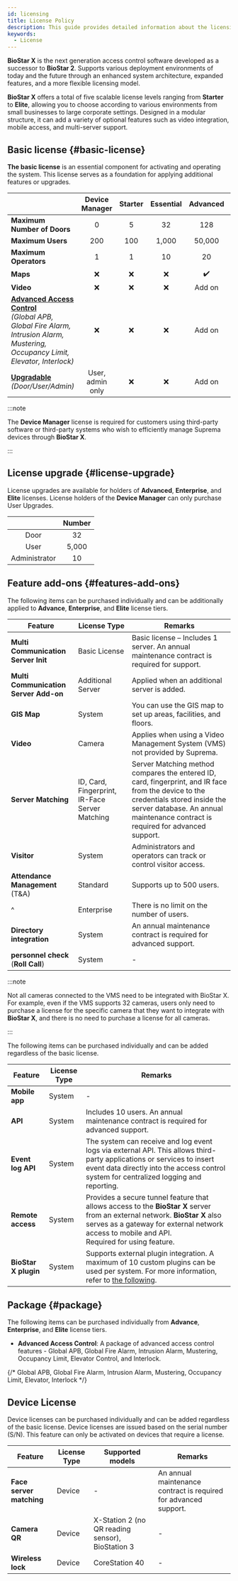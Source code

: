 ```yaml
---
id: licensing
title: License Policy
description: This guide provides detailed information about the licensing policy of BioStar X, which is designed with a modular structure.
keywords:
  - License
---
```


**BioStar X** is the next generation access control software developed as a successor to **BioStar 2**. Supports various deployment environments of today and the future through an enhanced system architecture, expanded features, and a more flexible licensing model.

**BioStar X** offers a total of five scalable license levels ranging from **Starter** to **Elite**, allowing you to choose according to various environments from small businesses to large corporate settings. Designed in a modular structure, it can add a variety of optional features such as video integration, mobile access, and multi-server support. 

## Basic license {#basic-license}

**The basic license** is an essential component for activating and operating the system. This license serves as a foundation for applying additional features or upgrades.

<div className='table--licensing overflow-x'>

| &nbsp;                                                                                                                                          |  Device Manager  | Starter | Essential | Advanced | Enterprise |  Elite  |
| ----------------------------------------------------------------------------------------------------------------------------------------------- | :--------------: | :-----: | :-------: | :------: | :--------: | :-----: |
| **Maximum Number of Doors**                                                                                                                     |         0        |    5    |     32    |    128   |     500    |   2000  |
| **Maximum Users**                                                                                                                               |        200       |   100   |   1,000   |  50,000  |   100,000  | 500,000 |
| **Maximum Operators**                                                                                                                           |         1        |    1    |     10    |    20    |     40     |   100   |
| **Maps**                                                                                                                                        |         ❌        |    ❌    |     ❌     |    ✔️    |     ✔️     |    ✔️   |
| **Video**                                                                                                                                       |         ❌        |    ❌    |     ❌     |  Add on  |   Add on   |  Add on |
| [**Advanced Access Control**](#package)<br/>*(Global APB, Global Fire Alarm, Intrusion Alarm, Mustering, Occupancy Limit, Elevator, Interlock)* |         ❌        |    ❌    |     ❌     |  Add on  |     ✔️     |    ✔️   |
| [**Upgradable**](#license-upgrade)<br/>*(Door/User/Admin)*                                                                                      | User, admin only |    ❌    |     ❌     |  Add on  |   Add on   |  Add on |

</div>

:::note

The **Device Manager** license is required for customers using third-party software or third-party systems who wish to efficiently manage Suprema devices through **BioStar X**.

:::

## License upgrade {#license-upgrade}

License upgrades are available for holders of **Advanced**, **Enterprise**, and **Elite** licenses. License holders of the **Device Manager** can only purchase User Upgrades.

|     &nbsp;    | Number |
| :-----------: | :----: |
|      Door     |   32   |
|      User     |  5,000 |
| Administrator |   10   |

## Feature add-ons {#features-add-ons}

The following items can be purchased individually and can be additionally applied to **Advance**, **Enterprise**, and **Elite** license tiers.

<div className='cols3--20-20-60 overflow-x'>

| Feature                               | License Type                                   | Remarks                                                                                                                                                                                                               |
| ------------------------------------- | ---------------------------------------------- | --------------------------------------------------------------------------------------------------------------------------------------------------------------------------------------------------------------------- |
| **Multi Communication Server Init**   | Basic License                                  | Basic license – Includes 1 server. An annual maintenance contract is required for support.                                                                                                                            |
| **Multi Communication Server Add-on** | Additional Server                              | Applied when an additional server is added.                                                                                                                                                                           |
| **GIS Map**                           | System                                         | You can use the GIS map to set up areas, facilities, and floors.                                                                                                                                                      |
| **Video**                             | Camera                                         | Applies when using a Video Management System (VMS) not provided by Suprema.                                                                                                                                           |
| **Server Matching**                   | ID, Card, Fingerprint, IR-Face Server Matching | Server Matching method compares the entered ID, card, fingerprint, and IR face from the device to the credentials stored inside the server database. An annual maintenance contract is required for advanced support. |
| **Visitor**                           | System                                         | Administrators and operators can track or control visitor access.                                                                                                                                                     |
| **Attendance Management** (T&amp;A)   | Standard                                       | Supports up to 500 users.                                                                                                                                                                                             |
| ^                                     | Enterprise                                     | There is no limit on the number of users.                                                                                                                                                                             |
| **Directory integration**             | System                                         | An annual maintenance contract is required for advanced support.                                                                                                                                                      |
| **personnel check** (**Roll Call**)   | System                                         | -                                                                                                                                                                                                                     |

</div>

:::note

Not all cameras connected to the VMS need to be integrated with BioStar X. For example, even if the VMS supports 32 cameras, users only need to purchase a license for the specific camera that they want to integrate with **BioStar X**, and there is no need to purchase a license for all cameras.

:::

The following items can be purchased individually and can be added regardless of the basic license.

| Feature              | License Type | Remarks                                                                                                                                                                                                                                                                          |
| -------------------- | ------------ | -------------------------------------------------------------------------------------------------------------------------------------------------------------------------------------------------------------------------------------------------------------------------------- |
| **Mobile app**       | System       | -                                                                                                                                                                                                                                                                                |
| **API**              | System       | Includes 10 users. An annual maintenance contract is required for advanced support.                                                                                                                                                                                              |
| **Event log API**    | System       | The system can receive and log event logs via external API. This allows third-party applications or services to insert event data directly into the access control system for centralized logging and reporting.                                                                 |
| **Remote access**    | System       | Provides a secure tunnel feature that allows access to the **BioStar X** server from an external network. **BioStar X** also serves as a gateway for external network access to mobile and API.<br/>Required for using <Cmd sid='team.menu.sendFaceMobileEnrollLink' /> feature. |
| **BioStar X plugin** | System       | Supports external plugin integration. A maximum of 10 custom plugins can be used per system. For more information, refer to [the following](plugins).                                                                                                                            |

## Package {#package}

The following items can be purchased individually from **Advance**, **Enterprise**, and **Elite** license tiers.

* **Advanced Access Control**: A package of advanced access control features - Global APB, Global Fire Alarm, Intrusion Alarm, Mustering, Occupancy Limit, Elevator Control, and Interlock.

{/* Global APB, Global Fire Alarm, Intrusion Alarm, Mustering, Occupancy Limit, Elevator, Interlock */}

## Device License

Device licenses can be purchased individually and can be added regardless of the basic license. Device licenses are issued based on the serial number (S/N). This feature can only be activated on devices that require a license.

| Feature                  | License Type | Supported models                                 | Remarks                                                          |
| ------------------------ | ------------ | ------------------------------------------------ | ---------------------------------------------------------------- |
| **Face server matching** | Device       | -                                                | An annual maintenance contract is required for advanced support. |
| **Camera QR**            | Device       | X-Station 2 (no QR reading sensor), BioStation 3 | -                                                                |
| **Wireless lock**        | Device       | CoreStation 40                                   | -                                                                |
